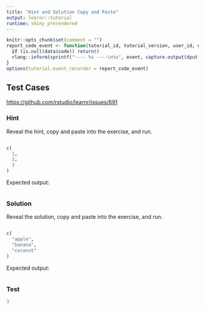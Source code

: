 ```yaml
---
title: "Hint and Solution Copy and Paste"
output: learnr::tutorial
runtime: shiny_prerendered
---
```


```r
knitr::opts_chunk$set(comment = "")
report_code_event <- function(tutorial_id, tutorial_version, user_id, event, data) {
  if (is.null(data$code)) return()
  rlang::inform(sprintf("---- %s ----\n%s", event, capture.output(dput(data$code))))
}
options(tutorial.event_recorder = report_code_event)
```

## Test Cases

<https://github.com/rstudio/learnr/issues/691>

### Hint

Reveal the hint, copy and paste into the exercise, and run.

```r

```

```r
c(
  1,
  2,
  3
)
```

Expected output:

```r
```

### Solution

Reveal the solution, copy and paste into the exercise, and run.

```r

```

```r
c(
  "apple",
  "banana",
  "coconut"
)
```

Expected output:

```r
```

### Test

```r
3
```
